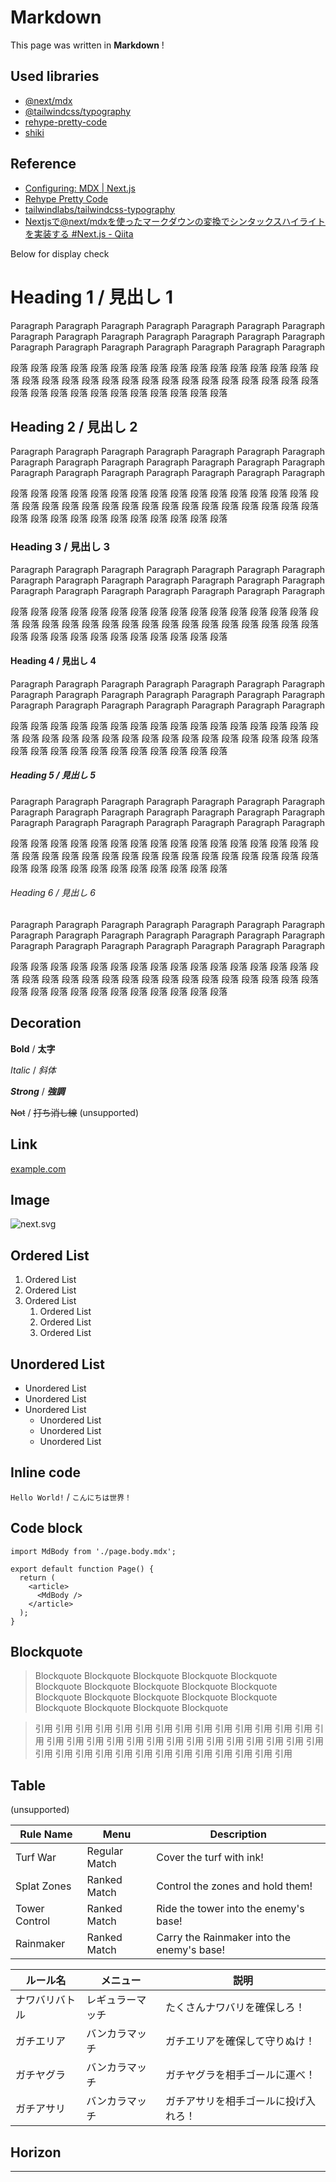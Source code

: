 # Markdown

This page was written in **Markdown** !

## Used libraries

- [@next/mdx](https://www.npmjs.com/package/@next/mdx)
- [@tailwindcss/typography](https://www.npmjs.com/package/@tailwindcss/typography)
- [rehype-pretty-code](https://www.npmjs.com/package/rehype-pretty-code?activeTab=readme)
- [shiki](https://www.npmjs.com/package/shiki)

## Reference

- [Configuring: MDX | Next.js](https://nextjs.org/docs/pages/building-your-application/configuring/mdx)
- [Rehype Pretty Code](https://rehype-pretty.pages.dev/#installation)
- [tailwindlabs/tailwindcss-typography](https://github.com/tailwindlabs/tailwindcss-typography)
- [Nextjsで@next/mdxを使ったマークダウンの変換でシンタックスハイライトを実装する #Next.js - Qiita](https://qiita.com/KokiSakano/items/571130652864432b8489)

<div className="divider my-16">Below for display check</div>

# Heading 1 / 見出し 1

Paragraph Paragraph Paragraph Paragraph Paragraph Paragraph Paragraph Paragraph Paragraph Paragraph Paragraph Paragraph Paragraph Paragraph Paragraph Paragraph Paragraph Paragraph Paragraph Paragraph Paragraph

段落 段落 段落 段落 段落 段落 段落 段落 段落 段落 段落 段落 段落 段落 段落 段落 段落 段落 段落 段落 段落 段落 段落 段落 段落 段落 段落 段落 段落 段落 段落 段落 段落 段落 段落 段落 段落 段落 段落 段落 段落 段落

## Heading 2 / 見出し 2

Paragraph Paragraph Paragraph Paragraph Paragraph Paragraph Paragraph Paragraph Paragraph Paragraph Paragraph Paragraph Paragraph Paragraph Paragraph Paragraph Paragraph Paragraph Paragraph Paragraph Paragraph

段落 段落 段落 段落 段落 段落 段落 段落 段落 段落 段落 段落 段落 段落 段落 段落 段落 段落 段落 段落 段落 段落 段落 段落 段落 段落 段落 段落 段落 段落 段落 段落 段落 段落 段落 段落 段落 段落 段落 段落 段落 段落

### Heading 3 / 見出し 3

Paragraph Paragraph Paragraph Paragraph Paragraph Paragraph Paragraph Paragraph Paragraph Paragraph Paragraph Paragraph Paragraph Paragraph Paragraph Paragraph Paragraph Paragraph Paragraph Paragraph Paragraph

段落 段落 段落 段落 段落 段落 段落 段落 段落 段落 段落 段落 段落 段落 段落 段落 段落 段落 段落 段落 段落 段落 段落 段落 段落 段落 段落 段落 段落 段落 段落 段落 段落 段落 段落 段落 段落 段落 段落 段落 段落 段落

#### Heading 4 / 見出し 4

Paragraph Paragraph Paragraph Paragraph Paragraph Paragraph Paragraph Paragraph Paragraph Paragraph Paragraph Paragraph Paragraph Paragraph Paragraph Paragraph Paragraph Paragraph Paragraph Paragraph Paragraph

段落 段落 段落 段落 段落 段落 段落 段落 段落 段落 段落 段落 段落 段落 段落 段落 段落 段落 段落 段落 段落 段落 段落 段落 段落 段落 段落 段落 段落 段落 段落 段落 段落 段落 段落 段落 段落 段落 段落 段落 段落 段落

##### Heading 5 / 見出し 5

Paragraph Paragraph Paragraph Paragraph Paragraph Paragraph Paragraph Paragraph Paragraph Paragraph Paragraph Paragraph Paragraph Paragraph Paragraph Paragraph Paragraph Paragraph Paragraph Paragraph Paragraph

段落 段落 段落 段落 段落 段落 段落 段落 段落 段落 段落 段落 段落 段落 段落 段落 段落 段落 段落 段落 段落 段落 段落 段落 段落 段落 段落 段落 段落 段落 段落 段落 段落 段落 段落 段落 段落 段落 段落 段落 段落 段落

###### Heading 6 / 見出し 6

Paragraph Paragraph Paragraph Paragraph Paragraph Paragraph Paragraph Paragraph Paragraph Paragraph Paragraph Paragraph Paragraph Paragraph Paragraph Paragraph Paragraph Paragraph Paragraph Paragraph Paragraph

段落 段落 段落 段落 段落 段落 段落 段落 段落 段落 段落 段落 段落 段落 段落 段落 段落 段落 段落 段落 段落 段落 段落 段落 段落 段落 段落 段落 段落 段落 段落 段落 段落 段落 段落 段落 段落 段落 段落 段落 段落 段落

## Decoration

**Bold** / **太字**

_Italic_ / _斜体_

**_Strong_** / **_強調_**

~~Not~~ / ~~打ち消し線~~ (unsupported)

## Link

[example.com](https://example.com/)

## Image

![next.svg](/next.svg)

## Ordered List

1. Ordered List
2. Ordered List
3. Ordered List
   1. Ordered List
   2. Ordered List
   3. Ordered List

## Unordered List

- Unordered List
- Unordered List
- Unordered List
  - Unordered List
  - Unordered List
  - Unordered List

## Inline code

`Hello World!` / `こんにちは世界！`

## Code block

```tsx
import MdBody from './page.body.mdx';

export default function Page() {
  return (
    <article>
      <MdBody />
    </article>
  );
}
```

## Blockquote

> Blockquote Blockquote Blockquote Blockquote Blockquote Blockquote Blockquote Blockquote Blockquote Blockquote Blockquote Blockquote Blockquote Blockquote Blockquote Blockquote Blockquote Blockquote Blockquote

> 引用 引用 引用 引用 引用 引用 引用 引用 引用 引用 引用 引用 引用 引用 引用 引用 引用 引用 引用 引用 引用 引用 引用 引用 引用 引用 引用 引用 引用 引用 引用 引用 引用 引用 引用 引用 引用 引用 引用 引用 引用 引用

## Table

(unsupported)

| Rule Name     | Menu          | Description                                |
| ------------- | ------------- | ------------------------------------------ |
| Turf War      | Regular Match | Cover the turf with ink!                   |
| Splat Zones   | Ranked Match  | Control the zones and hold them!           |
| Tower Control | Ranked Match  | Ride the tower into the enemy's base!      |
| Rainmaker     | Ranked Match  | Carry the Rainmaker into the enemy's base! |

| ルール名       | メニュー         | 説明                                 |
| -------------- | ---------------- | ------------------------------------ |
| ナワバリバトル | レギュラーマッチ | たくさんナワバリを確保しろ！         |
| ガチエリア     | バンカラマッチ   | ガチエリアを確保して守りぬけ！       |
| ガチヤグラ     | バンカラマッチ   | ガチヤグラを相手ゴールに運べ！       |
| ガチアサリ     | バンカラマッチ   | ガチアサリを相手ゴールに投げ入れろ！ |

## Horizon

---
